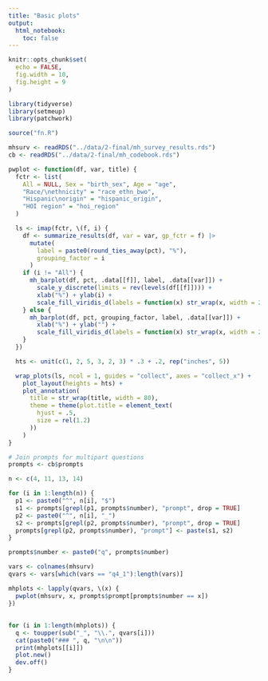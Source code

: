 ```yaml
---
title: "Basic plots"
output:
  html_notebook:
    toc: false
---
```


```r
knitr::opts_chunk$set(
  echo = FALSE,
  fig.width = 10,
  fig.height = 9
)
```

```r
library(tidyverse)
library(setmeup)
library(patchwork)
```

```r
source("fn.R")
```

```r
mhsurv <- readRDS("../data/2-final/mh_survey_results.rds")
cb <- readRDS("../data/2-final/mh_codebook.rds")
```

```r
pwplot <- function(df, var, title) {
  fctr <- list(
    All = NULL, Sex = "birth_sex", Age = "age",
    "Race/\nethnicity" = "race_ethn_bwo",
    "Hispanic\norigin" = "hispanic_origin",
    "HOI region" = "hoi_region"
  )

  ls <- imap(fctr, \(f, i) {
    df <- summarize_results(df, var = var, gp_fctr = f) |>
      mutate(
        label = paste0(round_ties_away(pct), "%"),
        grouping_factor = i
      )
    if (i != "All") {
      mh_barplot(df, pct, .data[[f]], label, .data[[var]]) +
        scale_y_discrete(limits = rev(levels(df[[f]]))) +
        xlab("%") + ylab(i) +
        scale_fill_viridis_d(labels = function(x) str_wrap(x, width = 25))
    } else {
      mh_barplot(df, pct, grouping_factor, label, .data[[var]]) +
        xlab("%") + ylab("") +
        scale_fill_viridis_d(labels = function(x) str_wrap(x, width = 25))
    }
  })

  hts <- unit(c(1, 2, 5, 3, 2, 3) * .3 + .2, rep("inches", 5))

  wrap_plots(ls, ncol = 1, guides = "collect", axes = "collect_x") +
    plot_layout(heights = hts) +
    plot_annotation(
      title = str_wrap(title, width = 80),
      theme = theme(plot.title = element_text(
        hjust = .5,
        size = rel(1.2)
      ))
    )
}
```

```r
# Join prompts for multipart questions
prompts <- cb$prompts

n <- c(4, 11, 13, 14)

for (i in 1:length(n)) {
  p1 <- paste0("^", n[i], "$")
  s1 <- prompts[grepl(p1, prompts$number), "prompt", drop = TRUE]
  p2 <- paste0("^", n[i], "_")
  s2 <- prompts[grepl(p2, prompts$number), "prompt", drop = TRUE]
  prompts[grepl(p2, prompts$number), "prompt"] <- paste(s1, s2)
}

prompts$number <- paste0("q", prompts$number)
```

```r
vars <- colnames(mhsurv)
qvars <- vars[which(vars == "q4_1"):length(vars)]

mhplots <- lapply(qvars, \(x) {
  pwplot(mhsurv, x, prompts$prompt[prompts$number == x])
})
```

## {.tabset}

```r
for (i in 1:length(mhplots)) {
  q <- toupper(sub("_", "\\.", qvars[i]))
  cat(paste0("### ", q, "\n\n"))
  print(mhplots[[i]])
  plot.new()
  dev.off()
}
```
